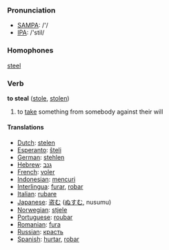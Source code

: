 === Pronunciation ===
*[[w:SAMPA|SAMPA]]: /'/
*[[w:IPA|IPA]]: /'stil/

===Homophones===
[[steel]]

=== Verb ===
'''to steal''' ([[stole]], [[stolen]])

# to [[take]] something from somebody against their will

==== Translations ====
*[[Dutch]]: [[stelen]]
*[[Esperanto]]: [[ŝteli]]
*[[German]]: [[stehlen]] 
*[[Hebrew]]: [[גנב]]
*[[French]]: [[voler]]
*[[Indonesian]]: [[curi|mencuri]]
*[[Interlingua]]: [[furar]], [[robar]] 
*[[Italian]]: [[rubare]]
*[[Japanese]]: [[盗む]] ([[ぬすむ]], nusumu)
*[[Norwegian]]: [[stjele]]
*[[Portuguese]]: [[roubar]] 
*[[Romanian]]: [[fura]]
*[[Russian]]: [[красть]]
*[[Spanish]]: [[hurtar]], [[robar]]